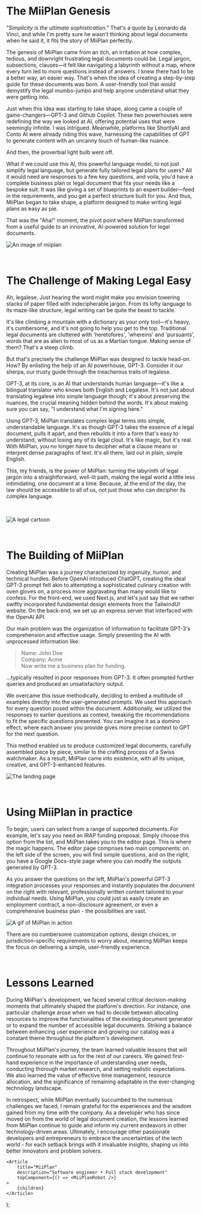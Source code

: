 
# The MiiPlan Genesis

_"Simplicity is the ultimate sophistication."_ That's a quote by Leonardo da Vinci, and while I'm pretty sure he wasn't thinking about legal documents when he said it, it fits the story of MiiPlan perfectly.

The genesis of MiiPlan came from an itch, an irritation at how complex, tedious, and downright frustrating legal documents could be. Legal jargon, subsections, clauses—it felt like navigating a labyrinth without a map, where every turn led to more questions instead of answers. I knew there had to be a better way, an easier way. That's when the idea of creating a step-by-step guide for these documents was born. A user-friendly tool that would demystify the legal mumbo-jumbo and help anyone understand what they were getting into.

Just when this idea was starting to take shape, along came a couple of game-changers—GPT-3 and Github Copilot. These two powerhouses were redefining the way we looked at AI, offering potential uses that were seemingly infinite. I was intrigued. Meanwhile, platforms like ShortlyAI and Conto AI were already riding this wave, harnessing the capabilities of GPT to generate content with an uncanny touch of human-like nuance.

And then, the proverbial light bulb went off.

What if we could use this AI, this powerful language model, to not just simplify legal language, but generate fully tailored legal plans for users? All it would need are responses to a few key questions, and voila, you'd have a complete business plan or legal document that fits your needs like a bespoke suit. It was like giving a set of blueprints to an expert builder—feed in the requirements, and you get a perfect structure built for you. And thus, MiiPlan began to take shape, a platform designed to make writing legal plans as easy as pie.

That was the "Aha!" moment, the pivot point where MiiPlan transformed from a useful guide to an innovative, AI-powered solution for legal documents.

![An image of miiplan](https://ucarecdn.com/452458d1-8016-4067-bc71-462642070adb/Landing.png)

&nbsp;

# The Challenge of Making Legal Easy

Ah, legalese. Just hearing the word might make you envision towering stacks of paper filled with indecipherable jargon. From its lofty language to its maze-like structure, legal writing can be quite the beast to tackle.

It's like climbing a mountain with a dictionary as your only tool—it&apos;s heavy, it&apos;s cumbersome, and it&apos;s not going to help you get to the top. Traditional legal documents are cluttered with 'heretofores', 'whereins' and 'pursuants', words that are as alien to most of us as a Martian tongue. Making sense of them? That&apos;s a steep climb.

But that's precisely the challenge MiiPlan was designed to tackle head-on. How? By enlisting the help of an AI powerhouse, GPT-3. Consider it our sherpa, our trusty guide through the treacherous trails of legalese.

GPT-3, at its core, is an AI that understands human language—it's like a bilingual translator who knows both English and Legalese. It&apos;s not just about translating legalese into simple language though; it's about preserving the nuances, the crucial meaning hidden behind the words. It's about making sure you can say, "I understand what I'm signing here."

Using GPT-3, MiiPlan translates complex legal terms into simple, understandable language. It's as though GPT-3 takes the essence of a legal document, pulls it apart, and then rebuilds it into a form that&apos;s easy to understand, without losing any of its legal clout. It&apos;s like magic, but it&apos;s real. With MiiPlan, you no longer have to decipher what a clause means or interpret dense paragraphs of text. It&apos;s all there, laid out in plain, simple English.

This, my friends, is the power of MiiPlan: turning the labyrinth of legal jargon into a straightforward, well-lit path, making the legal world a little less intimidating, one document at a time. Because, at the end of the day, the law should be accessible to all of us, not just those who can decipher its complex language.

&nbsp;

![A legal cartoon](https://ucarecdn.com/cab923fb-d227-4cff-8bc9-37c98104b81c/cropped.png)

&nbsp;

# The Building of MiiPlan

Creating MiiPlan was a journey characterized by ingenuity, humor, and technical hurdles. Before OpenAI introduced ChatGPT, creating the ideal GPT-3 prompt felt akin to attempting a sophisticated culinary creation with oven gloves on, a process more aggravating than many would like to confess. For the front-end, we used Next.js, and let's just say that we rather swiftly incorporated fundamental design elements from the TailwindUI website. On the back-end, we set up an express server that interfaced with the OpenAI API.

Our main problem was the organization of information to facilitate GPT-3's comprehension and effective usage. Simply presenting the AI with unprocessed information like:

> Name: John Doe\
> Company: Acme\
> Now write me a business plan for funding.

...typically resulted in poor responses from GPT-3. It often prompted further queries and produced an unsatisfactory output.

We overcame this issue methodically, deciding to embed a multitude of examples directly into the user-generated prompts. We used this approach for every question posed within the document. Additionally, we utilized the responses to earlier questions as context, tweaking the recommendations to fit the specific questions presented. You can imagine it as a domino effect, where each answer you provide gives more precise context to GPT for the next question.

This method enabled us to produce customized legal documents, carefully assembled piece by piece, similar to the crafting process of a Swiss watchmaker. As a result, MiiPlan came into existence, with all its unique, creative, and GPT-3-enhanced features.

![The landing page](https://ucarecdn.com/c8c393c2-9b36-4da2-b264-6830b6d4ee44/SignupDesktopFull.png)

&nbsp;

# Using MiiPlan in practice

To begin, users can select from a range of supported documents. For example, let's say you need an IRAP funding proposal. Simply choose this option from the list, and MiiPlan takes you to the editor page. This is where the magic happens. The editor page comprises two main components: on the left side of the screen, you will find simple questions, and on the right, you have a Google Docs-style page where you can modify the outputs generated by GPT-3.

As you answer the questions on the left, MiiPlan's powerful GPT-3 integration processes your responses and instantly populates the document on the right with relevant, professionally written content tailored to your individual needs. Using MiiPlan, you could just as easily create an employment contract, a non-disclosure agreement, or even a comprehensive business plan - the possibilities are vast.

![A gif of MiiPlan in action](/images/projects/miiplan/editor-page.gif)

There are no cumbersome customization options, design choices, or jurisdiction-specific requirements to worry about, meaning MiiPlan keeps the focus on delivering a simple, user-friendly experience.

&nbsp;

# Lessons Learned

During MiiPlan's development, we faced several critical decision-making moments that ultimately shaped the platform's direction. For instance, one particular challenge arose when we had to decide between allocating resources to improve the functionalities of the existing document generator or to expand the number of accessible legal documents. Striking a balance between enhancing user experience and growing our catalog was a constant theme throughout the platform's development.

Throughout MiiPlan's journey, the team learned valuable lessons that will continue to resonate with us for the rest of our careers. We gained first-hand experience in the importance of understanding user needs, conducting thorough market research, and setting realistic expectations. We also learned the value of effective time management, resource allocation, and the significance of remaining adaptable in the ever-changing technology landscape.

In retrospect, while MiiPlan eventually succumbed to the numerous challenges we faced, I remain grateful for the experiences and the wisdom gained from my time with the company. As a developer who has since moved on from the world of legal document creation, the lessons learned from MiiPlan continue to guide and inform my current endeavors in other technology-driven areas. Ultimately, I encourage other passionate developers and entrepreneurs to embrace the uncertainties of the tech world - for each setback brings with it invaluable insights, shaping us into better innovators and problem solvers.

	<Article
		title="MiiPlan"
		description="Software engineer • Full stack development"
		topComponent={() => <MiiPlanRobot />}
	>
		{children}
	</Article>
);
